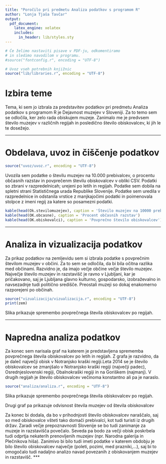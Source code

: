 ```yaml
---
title: "Poročilo pri predmetu Analiza podatkov s programom R"
author: "Lonja Tjaša Tavčar"
output:
  pdf_document:
    latex_engine: xelatex
    includes:
      in_header: lib/styles.sty
---
```


```r
# Če želimo nastaviti pisave v PDF-ju, odkomentiramo
# in sledimo navodilom v programu.
#source("fontconfig.r", encoding = "UTF-8")

# Uvoz vseh potrebnih knjižnic
source("lib/libraries.r", encoding = "UTF-8")
```

# Izbira teme

Tema, ki sem jo izbrala za predstavitev podatkov pri predmetu Analiza podatkov s programom R je Dejavnost muzejev v Sloveniji. Za to temo sem se odločila, ker zelo rada obiskujem muzeje. Zanimalo me je predvsem število muzejev v različnih regijah in posledično število obiskovalcev, ki jih le te dosežejo.  

***

# Obdelava, uvoz in čiščenje podatkov

```r
source("uvoz/uvoz.r", encoding = "UTF-8")
```

Uvozila sem podatke o številu muzejev na 10.000 prebivalcev, o procentu občasnih razstav in povprečenm številu obiskovalcev v obliki CSV. Podatki so zbrani v razpredelnicah; urejeni po letih in regijah. Podatke sem dobila na spletni strani Statističnega urada Republike Slovenije. Podatke sem uredila v razpredelnice in odstanila vrstice z manjkajočimi podatki in poimenovala stolpce z imeni regij za katere so posamezni podatki.  

```r
kable(head(Ok.stevilomuzejev), caption = 'Število muzejev na 10000 prebivalcev')
kable(head(OK.obcasne), caption = 'Procent občasnih razstav')
kable(head(OK.obiskovalci), caption = 'Povprečno število obiskovalcev')
```




***

# Analiza in vizualizacija podatkov
Za prikaz podatkov na zemljevidu sem si izbrala podatke s povprečnim številom muzejev v občini. Za to sem se odločila, da bi bila očitna razlika med občinami. Razvidno je, da imajo večje občine večje število muzejev. Največje število muzejev in razstavišč je ravno v Ljubljani, kar je pričakovano, saj je Ljubljana glavno kulturno, gospodarsko, izobraževalno in navsezadnje tudi politično središče. Preostali muzeji so dokaj enakomerno razporejeni po občinah.

```r
source("vizualizacija/vizualizacija.r", encoding = "UTF-8")
print(zem)
```

Slika \ref{fig:zem} prikazuje spremembo povprečnega števila obiskovalcev po regijah.


***

# Napredna analiza podatkov
Za konec sem narisala graf na katerem je predstavljena sprememba povprečnega števila obiskovalcev po letih in regijah. Z grafa je razvidno, da je daleč največji obisk v Notranjsko kraški regiji.Leta 2014 se je število obiskovalcev se zmanjšalo v Notranjsko kraški regiji (največji padec), Osrednjeslovenski regiji, Obalnokraški regiji in na Goriškem (najmanj). V drugih regijah je število obiskovalcev večinoma konstantno ali pa je naraslo.  

```r
source("analiza/analiza.r", encoding = "UTF-8")
```

Slika \ref{fig:graf} prikazuje spremembo povprečnega števila obiskovalcev po regijah.

Drugi graf pa prikazuje odvisnost števila muzejev od števila obiskovalcev


Za konec bi dodala, da bo v prihodnjosti število obiskovalcev naraščalo, saj so med obiskovalce všteti tako domači prebivalci, kot tudi turisti iz drugih držav. Zaradi večje prepoznavnosti Slovenije se bo tudi zanimanje za muzeje in razstavišča povečalo. Seveda pa bodo za večji obisk poskrbela tudi odprtja nekaterih prenovljenih muzejev (npr. Narodna galerija in Plečnikova hiša).
Zanimivo bi bilo tudi imeti podatke v katerem obdobju je bilo število obiskovalcev največje (poleti, pozimi, med prazniki,...), saj bi to omogočalo tudi nadaljno analizo navad povezanih z obiskovanjem muzejev in razstavišč. 
***